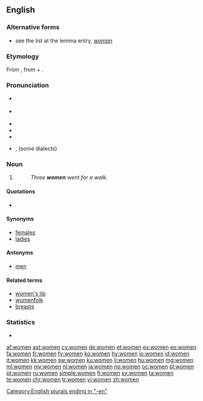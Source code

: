 {{also|wǒmen|wǒmén}}

==English==

===Alternative forms===
* see the list at the lemma entry, ''[[woman]]''

===Etymology===
From {{etyl|ang|en}} {{m|ang|wīfmenn}}, from {{m|ang|wīf}} + {{term|menn||lang=ang}}.

===Pronunciation===
* {{a|RP}} {{IPA|/ˈwɪmɪn/|lang=en}}
* {{a|US}} {{IPA|/ˈwɪmɪn/|/ˈwɪmən/|lang=en}}
* {{audio|en-uk-women.ogg|Audio (UK)|lang=en}}
* {{rhymes|ɪmɪn|lang=en}}
* {{hyphenation|wom|en|lang=en}}
* {{context|New Zealand|lang=en}}, {{context|South Africa|lang=en}} {{homophones|lang=en|woman}} (some dialects)

===Noun===
{{head|en|noun|g=p}}

# {{en-irregular plural of|woman}}
#: ''Three '''women''' went for a walk.''

====Quotations====
* {{seeCites}}

====Synonyms====
* [[females]]
* [[ladies]]

====Antonyms====
* [[men]]

====Related terms====
* [[women's lib]]
* [[womenfolk]]
* [[breasts]]

===Statistics===
* {{rank|speak|land|why|357|women|cried|general|king}}

[[Category:English plurals ending in "-en"]]

[[af:women]]
[[ast:women]]
[[cy:women]]
[[de:women]]
[[et:women]]
[[es:women]]
[[eo:women]]
[[fa:women]]
[[fr:women]]
[[fy:women]]
[[ko:women]]
[[hy:women]]
[[io:women]]
[[id:women]]
[[it:women]]
[[kk:women]]
[[sw:women]]
[[ku:women]]
[[li:women]]
[[hu:women]]
[[mg:women]]
[[ml:women]]
[[my:women]]
[[nl:women]]
[[ja:women]]
[[no:women]]
[[oc:women]]
[[pl:women]]
[[pt:women]]
[[ru:women]]
[[simple:women]]
[[fi:women]]
[[sv:women]]
[[ta:women]]
[[te:women]]
[[chr:women]]
[[tr:women]]
[[vi:women]]
[[zh:women]]